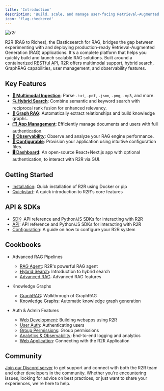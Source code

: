 ```yaml
---
title: 'Introduction'
description: 'Build, scale, and manage user-facing Retrieval-Augmented Generation applications.'
icon: 'flag-checkered'
---
```




![r2r](./images/r2r.png)

R2R (RAG to Riches), the Elasticsearch for RAG, bridges the gap between experimenting with and deploying production-ready Retrieval-Augmented Generation (RAG) applications. It's a complete platform that helps you quickly build and launch scalable RAG solutions. Built around a containerized [RESTful API](/api-reference/introduction), R2R offers multimodal support, hybrid search, GraphRAG capabilities, user management, and observability features.

## Key Features
- [**📁 Multimodal Ingestion**](/documentation/configuration/ingestion/overview): Parse `.txt`, `.pdf`, `.json`, `.png`, `.mp3`, and more.
- [**🔍 Hybrid Search**](/cookbooks/hybrid-search): Combine semantic and keyword search with reciprocal rank fusion for enhanced relevancy.
- [**🔗 Graph RAG**](/cookbooks/graphrag): Automatically extract relationships and build knowledge graphs.
- [**🗂️ App Management**](/cookbooks/user-auth): Efficiently manage documents and users with full authentication.
- [**🔭 Observability**](/cookbooks/observability): Observe and analyze your RAG engine performance.
- [**🧩 Configurable**](/documentation/configuration/introduction): Provision your application using intuitive configuration files.
- [**🖥️ Dashboard**](https://github.com/SciPhi-AI/R2R-Dashboard): An open-source React+Next.js app with optional authentication, to interact with R2R via GUI.

## Getting Started

- [Installation](/documentation/installation): Quick installation of R2R using Docker or pip
- [Quickstart](/documentation/quickstart): A quick introduction to R2R's core features

## API & SDKs

- [SDK](/documentation/python-sdk): API reference and Python/JS SDKs for interacting with R2R
- [API](/api-reference/introduction): API reference and Python/JS SDKs for interacting with R2R
- [Configuration](/documentation/configuration): A guide on how to configure your R2R system

## Cookbooks

- Advanced RAG Pipelines
  - [RAG Agent](/cookbooks/agent): R2R's powerful RAG agent
  - [Hybrid Search](/cookbooks/hybrid-search): Introduction to hybrid search
  - [Advanced RAG](/cookbooks/advanced-rag): Advanced RAG features

- Knowledge Graphs
  - [GraphRAG](/cookbooks/graphrag): Walkthrough of GraphRAG
  - [Knowledge Graphs](/cookbooks/knowledge-graph): Automatic knowledge graph generation

- Auth & Admin Features
  - [Web Development](/cookbooks/web-dev): Building webapps using R2R
  - [User Auth](/cookbooks/user-auth): Authenticating users
  - [Group Permissions](/cookbooks/groups): Group permissions
  - [Analytics & Observability](/cookbooks/observability): End-to-end logging and analytics
  - [Web Application](/cookbooks/application): Connecting with the R2R Application

## Community

[Join our Discord server](https://discord.gg/p6KqD2kjtB) to get support and connect with both the R2R team and other developers in the community. Whether you're encountering issues, looking for advice on best practices, or just want to share your experiences, we're here to help.
